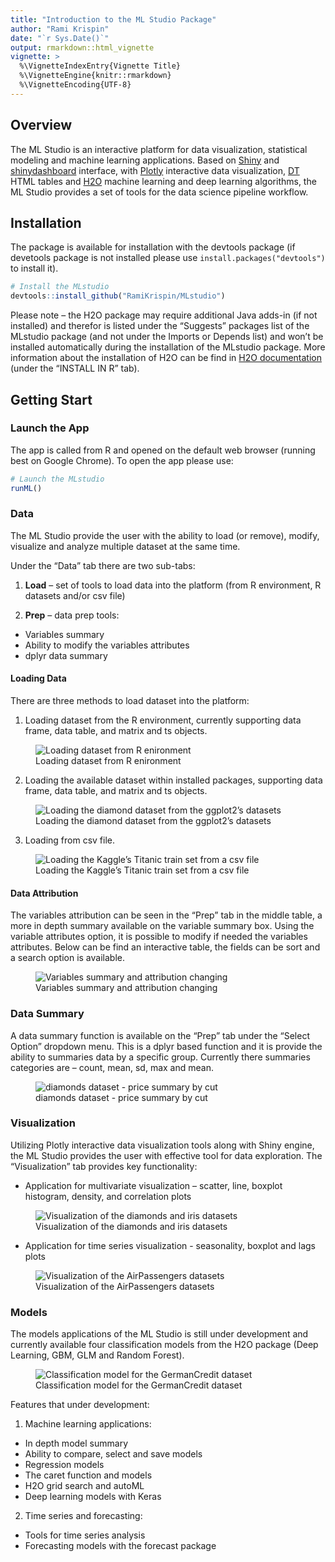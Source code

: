 ```yaml
---
title: "Introduction to the ML Studio Package"
author: "Rami Krispin"
date: "`r Sys.Date()`"
output: rmarkdown::html_vignette
vignette: >
  %\VignetteIndexEntry{Vignette Title}
  %\VignetteEngine{knitr::rmarkdown}
  %\VignetteEncoding{UTF-8}
---
```

## **Overview**

The ML Studio is an interactive platform for data visualization, statistical modeling and machine learning applications. Based on [Shiny](http://shiny.rstudio.com/) and [shinydashboard](https://rstudio.github.io/shinydashboard/) interface, with [Plotly](https://plot.ly/r/) interactive data visualization, [DT](https://rstudio.github.io/DT/) HTML tables and [H2O](https://www.h2o.ai/) machine learning and deep learning algorithms, the ML Studio provides a set of tools for the data science pipeline workflow.
 
## **Installation**

The package is available for installation with the devtools package (if devetools package is not installed please use `install.packages("devtools")` to install it).

```r
# Install the MLstudio
devtools::install_github("RamiKrispin/MLstudio")
```
Please note – the H2O package may require additional Java adds-in (if not installed) and therefor is listed under the “Suggests” packages list of the MLstudio package (and not under the Imports or Depends list) and won’t be installed automatically during the installation of the MLstudio package. More information about the installation of H2O can be find in [H2O documentation](http://h2o-release.s3.amazonaws.com/h2o/rel-weierstrass/7/index.html) (under the "INSTALL IN R" tab).

## **Getting Start**
### **Launch the App**
The app is called from R and opened on the default web browser (running best on Google Chrome). To open the app please use:

```r
# Launch the MLstudio
runML()
```

### **Data**

The ML Studio provide the user with the ability to load (or remove), modify, visualize and analyze multiple dataset at the same time.

Under the “Data” tab there are two sub-tabs:

1.	**Load** – set of tools to load data into the platform (from R environment, R datasets and/or csv file)

2.	**Prep** – data prep tools:

- Variables summary
- Ability to modify the variables attributes 
- dplyr data summary


#### **Loading Data**
There are three methods to load dataset into the platform:

1.	Loading dataset from the R environment, currently supporting data frame, data table, and matrix and ts objects.

![Loading dataset from R enironment](https://github.com/RamiKrispin/MLstudio/blob/master/vignettes/gif/Load_from_R.gif)

2.	Loading the available dataset within installed packages, supporting data frame, data table, and matrix and ts objects.

![Loading the diamond dataset from the ggplot2's datasets](https://github.com/RamiKrispin/MLstudio/blob/master/vignettes/gif/Installed_R_Datasets.gif)

3.	Loading from csv file.

![Loading the Kaggle's Titanic train set from a csv file](https://github.com/RamiKrispin/MLstudio/blob/master/vignettes/gif/Load_CSV.gif)

#### **Data Attribution**

The variables attribution can be seen in the “Prep” tab in the middle table, a more in depth summary available on the variable summary box. Using the variable attributes option, it is possible to modify if needed the variables attributes. Below can be find an interactive table, the fields can be sort and a search option is available. 

![Variables summary and attribution changing](https://github.com/RamiKrispin/MLstudio/blob/master/vignettes/gif/Data_Prep.gif)


### **Data Summary**

A data summary function is available on the “Prep” tab under the “Select Option” dropdown menu. This is a dplyr based function and it is provide the ability to summaries data by a specific group. Currently there summaries categories are – count, mean, sd, max and mean.

![diamonds dataset - price summary by cut](https://github.com/RamiKrispin/MLstudio/blob/master/vignettes/gif/Data_Summary.gif)

### **Visualization**

Utilizing Plotly interactive data visualization tools along with Shiny engine, the ML Studio provides the user with effective tool for data exploration. The "Visualization" tab provides key functionality:

- Application for multivariate visualization – scatter, line, boxplot histogram, density, and correlation plots

![Visualization of the diamonds and iris datasets](https://github.com/RamiKrispin/MLstudio/blob/master/vignettes/gif/Data_Vis.gif)

- Application for time series visualization - seasonality, boxplot and lags plots

![Visualization of the AirPassengers datasets](https://github.com/RamiKrispin/MLstudio/blob/master/vignettes/gif/Data_Vis_ts.gif)

### **Models**

The models applications of the ML Studio is still under development and currently available four classification models from the H2O package (Deep Learning, GBM, GLM and Random Forest).

![Classification model for the GermanCredit dataset](https://github.com/RamiKrispin/MLstudio/blob/master/vignettes/gif/Models.gif)

Features that under development:

1. Machine learning applications:
- In depth model summary
- Ability to compare, select and save models
- Regression models
- The caret function and models
- H2O grid search and autoML
- Deep learning models with Keras

2. Time series and forecasting:
- Tools for time series analysis
- Forecasting models with the forecast package
